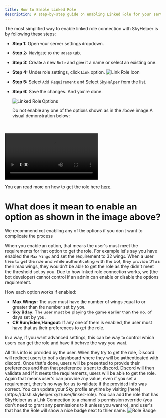 ---
title: How to Enable Linked Role
description: A step-by-step guide on enabling Linked Role for your server
---


The most simplified way to enable linked role connection with SkyHelper is by following these steps:

- **Step 1:** Open your server settings dropdown.
- **Step 2:** Navigate to the `Roles` tab.
- **Step 3:** Create a new `Role` and give it a name or select an existing one.
- **Step 4:** Under role settings, click `Link` option.
  <Image src="/linked-role/role-link-icon.png" alt="Link Role Icon" height={150} width={150} />
- **Step 5:** Select `Add Requirement` and Select `SkyHelper` from the list.
- **Step 6:** Save the changes. And you're done.

  <Image src="/linked-role/connection-options.png" alt="Linked Role Options" height={300} width={300} />
  <br />

  <Callout type="warning">Do not enable any one of the options shown as in the above image.</Callout>A visual demonstration below:

<br />
<br />

<video width={500} height={500} controls preload="auto">
  <source src="/linked-role/setup-role.mp4" type="video/mp4" />
</video>

You can read more on how to get the role here [here](/linked-role/how-to-link).

# What does it mean to enable an option as shown in the image above?

<Callout type="warning">We recommend not enabling any of the options if you don't want to complicate the process</Callout>

When you enable an option, that means the user's must meet the requirements for that option to get the role. For example let's say
you have enabled the `Max Wings` and set the requirement to 32 wings. When a user tries to get the role and while authenticating
with the bot, they provide 31 as their max wings, they wouldn't be able to get the role as they didn't meet the threshold set by
you. Due to how linked role connection works, we (the bot developer) cannot control if an admin can enable or disable the options requirement.

How each option works if enabled:

- **Max Wings:** The user must have the number of wings equal to or greater than the number set by you.
- **Sky Bday**: The user must be playing the game earlier than the no. of days set by you.
- **CR Run/Eden/Hangout**: If any one of them is enabled, the user must have that as their preferences to get the role.

In a way, if you want advanced settings, this can be way to control which users can get the role and have it behave the way you want.

<Callout type="info">
  All this info is provided by the user. When they try to get the role, Discord will redirect users to bot's dashboard where they
  will be authenticated with discord. Once that's done, users will be presented to provide their preferences and then that
  preference is sent to discord. Discord will then validate and if it meets the requirements, users will be able to get the role.
  Again that means user's can provide any value, even if you set a requirement, there's no way for us to validate if the provided
  info was correct. You can update your Sky profile anytime by visiting [here](https://dash.skyhelper.xyz/user/linked-role).
</Callout>

<Callout type="info">
  You can add the role that has SkyHelper as a Link Connection to a channel's permission override (you don't need to grant any
  permissions to it unless you want to), and user's that has the Role will show a nice badge next to thier name.
  <Image src="/linked-role/chat-tag.png" alt="Role Badge" height={100} width={300} />
</Callout>
